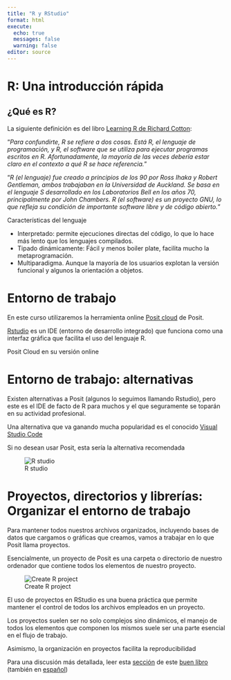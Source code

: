 ```yaml
---
title: "R y RStudio"
format: html
execute:
  echo: true
  messages: false
  warning: false
editor: source
---
```


# R: Una introducción rápida 

## ¿Qué es R?

La siguiente definición es del libro [Learning R de Richard Cotton](https://www.oreilly.com/library/view/learning-r/9781449357160/):

"*Para confundirte, R se refiere a dos cosas. Está R, el lenguaje de programación, y R, el software que se utiliza para ejecutar programas escritos en R. Afortunadamente, la mayoría de las veces debería estar claro en el contexto a qué R se hace referencia.*"

"*R (el lenguaje) fue creado a principios de los 90 por Ross Ihaka y Robert Gentleman, ambos trabajaban en la Universidad de Auckland. Se basa en el lenguaje S desarrollado en los Laboratorios Bell en los años 70, principalmente por John Chambers. R (el software) es un proyecto GNU, lo que refleja su condición de importante software libre y de código abierto.*"

Características del lenguaje

-   Interpretado: permite ejecuciones directas del código, lo que lo hace más lento que los lenguajes compilados.
-   Tipado dinámicamente: Fácil y menos boiler plate, facilita mucho la metaprogramación.
-   Multiparadigma. Aunque la mayoría de los usuarios explotan la versión funcional y algunos la orientación a objetos.

# Entorno de trabajo

En este curso utilizaremos la herramienta online [Posit cloud](https://login.rstudio.cloud/login?redirect=%2F) de Posit.

[Rstudio](https://posit.co/download/rstudio-desktop/) es un IDE (entorno de desarrollo integrado) que funciona como una interfaz gráfica que facilita el uso del lenguaje R.

Posit Cloud en su versión online

# Entorno de trabajo: alternativas

Existen alternativas a Posit (algunos lo seguimos llamando Rstudio), pero este es el IDE de facto de R para muchos y el que seguramente se toparán en su actividad profesional.

Una alternativa que va ganando mucha popularidad es el conocido [Visual Studio Code](https://code.visualstudio.com/)

Si no desean usar Posit, esta sería la alternativa recomendada

![R studio](images/rstudio-panes-labeled.jpeg)

# Proyectos, directorios y librerías: Organizar el entorno de trabajo

Para mantener todos nuestros archivos organizados, incluyendo bases de datos que cargamos o gráficas que creamos, vamos a trabajar en lo que Posit llama proyectos.

Esencialmente, un proyecto de Posit es una carpeta o directorio de nuestro ordenador que contiene todos los elementos de nuestro proyecto.

![Create R project](images/create RProject.gif)

El uso de proyectos en RStudio es una buena práctica que permite mantener el control de todos los archivos empleados en un proyecto.

Los proyectos suelen ser no solo complejos sino dinámicos, el manejo de todos los elementos que componen los mismos suele ser una parte esencial en el flujo de trabajo.

Asimismo, la organización en proyectos facilita la reproducibilidad

Para una discusión más detallada, leer esta [sección](https://r4ds.hadley.nz/workflow-scripts.html#projects) de este [buen libro](https://r4ds.hadley.nz/) (también en [español](https://es.r4ds.hadley.nz/))
